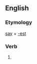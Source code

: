 ==English==

===Etymology===
[[say]] + [[-est]]

===Verb===
{{infl|en|verb form}}

# {{archaic}} {{form of|Second-person singular simple present form of|say}}